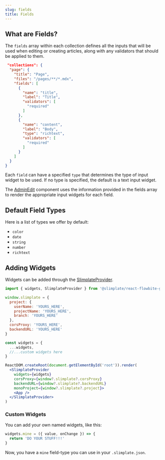```yaml
---
slug: fields
title: Fields
---
```

## What are Fields?

The `fields` array within each collection defines all the inputs that will be used when editing or creating articles, along with any validators that should be applied to them.

```json
 "collections": {
  "page": {
    "title": "Page",
    "files": "/pages/**/*.mdx",
    "fields": [
      {
        "name": "title",
        "label": "Title",
        "validators": [
          "required"
        ]
      },
      {
        "name": "content",
        "label": "Body",
        "type": "richtext",
        "validators": [
          "required"
        ]
      }
    ]
  }
}
```

Each `field` can have a specified `type` that determines the type of input widget to be used. If no type is specified, the default is a text input widget.

The [AdminEdit](/admin-views#admin-edit) component uses the information provided in the fields array to render the appropriate input widgets for each field.

## Default Field Types

Here is a list of types we offer by default:

*   `color`
*   `date`
*   `string`
*   `number`
*   `richtext`

## Adding Widgets

Widgets can be added through the [SlimplateProvider](/provider).

```jsx
import { widgets, SlimplateProvider } from '@slimplate/react-flowbite-github'

window.slimplate = {
  project: {
    userName: 'YOURS_HERE',
    projectName: 'YOURS_HERE',
    branch: 'YOURS_HERE'
  },
  corsProxy: 'YOURS_HERE',
  backendURL: 'YOURS_HERE'
}

const widgets = {
  ...widgets,
  //...custom widgets here
}

ReactDOM.createRoot(document.getElementById('root')).render(
  <SlimplateProvider
    widgets={widgets}
    corsProxy={window?.slimplate?.corsProxy}
    backendURL={window?.slimplate?.backendURL}
    monoProject={window?.slimplate?.project}>
    <App />
  </SlimplateProvider>
)
```

### Custom Widgets

You can add your own named widgets, like this:

```jsx
widgets.mine = ({ value, onChange }) => {
  return 'DO YOUR STUFF!!!'
}
```

Now, you have a `mine` field-type you can use in your `.slimplate.json`.



